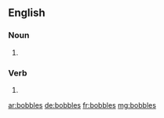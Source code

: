 ==English==

===Noun===
{{head|en|plural}}

# {{plural of|bobble|lang=en}}

===Verb===
{{head|en}}

# {{en-third-person singular of|bobble}}

[[ar:bobbles]]
[[de:bobbles]]
[[fr:bobbles]]
[[mg:bobbles]]
